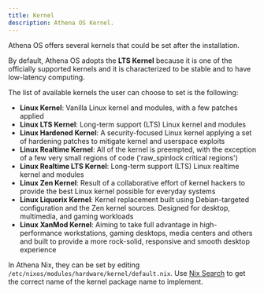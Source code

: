 ```yaml
---
title: Kernel
description: Athena OS Kernel.
---
```


Athena OS offers several kernels that could be set after the installation.

By default, Athena OS adopts the **LTS Kernel** because it is one of the officially supported kernels and it is characterized to be stable and to have low-latency computing.

The list of available kernels the user can choose to set is the following:
- **Linux Kernel**: Vanilla Linux kernel and modules, with a few patches applied
- **Linux LTS Kernel**: Long-term support (LTS) Linux kernel and modules
- **Linux Hardened Kernel**: A security-focused Linux kernel applying a set of hardening patches to mitigate kernel and userspace exploits
- **Linux Realtime Kernel**: All of the kernel is preempted, with the exception of a few very small regions of code ('raw_spinlock critical regions')
- **Linux Realtime LTS Kernel**: Long-term support (LTS) Linux realtime kernel and modules
- **Linux Zen Kernel**: Result of a collaborative effort of kernel hackers to provide the best Linux kernel possible for everyday systems
- **Linux Liquorix Kernel**: Kernel replacement built using Debian-targeted configuration and the Zen kernel sources. Designed for desktop, multimedia, and gaming workloads
- **Linux XanMod Kernel**: Aiming to take full advantage in high-performance workstations, gaming desktops, media centers and others and built to provide a more rock-solid, responsive and smooth desktop experience

In Athena Nix, they can be set by editing `/etc/nixos/modules/hardware/kernel/default.nix`. Use [Nix Search](https://search.nixos.org/packages) to get the correct name of the kernel package name to implement.

<ImageComponent />
